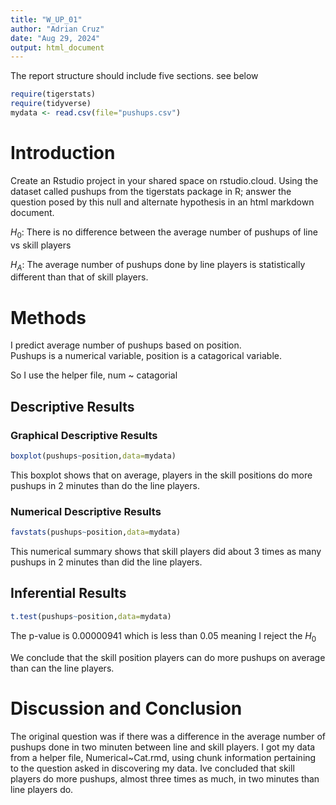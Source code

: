 ```yaml
---
title: "W_UP_01"
author: "Adrian Cruz"
date: "Aug 29, 2024"
output: html_document
---
```

      
      

The report structure should include five sections.  see below
        


```r
require(tigerstats)
require(tidyverse)
mydata <- read.csv(file="pushups.csv")
```
                     
# Introduction

<!--In this section you explain what you are trying to show. Where did the data come from? What is the research or other question you are trying to answer?!-->
           
Create an Rstudio project in your shared space on rstudio.cloud.  Using the dataset called pushups from the tigerstats package in R; answer the question posed by this null and alternate hypothesis in an html markdown document.

$H_0$: There is no difference between the average number of pushups of line vs skill players

$H_A$: The average number of pushups done by line players is statistically different than that of skill players.

# Methods
                  
<!--Decide on your methods: use "variable analysis" or other appropriate descriptors. Make sure to choose at least one graphical method and at least one numerical method.!-->

I predict average number of pushups based on position.    
Pushups is a numerical variable, position is a catagorical variable.

So I use the helper file, num ~ catagorial

<!--Divide this section into two sub-sections: One for your descriptive results and one for your inferential results.!-->

## Descriptive Results

### Graphical Descriptive Results

<!--Graphical results here. Make sure to show your code. Provide appropriate labels for axes, giving units if possible, and provide a good title for the graph, too. Use the graphical results to describe the patterns if any that exist in the data as focused toward the research question!-->

```r
boxplot(pushups~position,data=mydata)
```
            
This boxplot shows that on average, players in the skill positions do more pushups in 2 minutes than do the line players.

### Numerical Descriptive Results

<!--Numerical results go here. Use the numerical results to describe the patterns if any that exist in the data as focused toward the research question!-->


```r
favstats(pushups~position,data=mydata)
```

This numerical summary shows that skill players did about 3 times as many pushups in 2 minutes than did the line players.


## Inferential Results

<!--State hypothesis clearly. Make sure your discussion of the inferential test covers all the aspects that the test output produces, such as test statistic, p-value etc. Make a decision about the null hypothesis, explain the assumptions on which the selected test/procedure was based, and why the chosen procedure satisfys the assumptions and is appropriate to answer the research question!-->


```r
t.test(pushups~position,data=mydata)
```

The p-value is 0.00000941 which is less than 0.05 meaning I reject the $H_0$

We conclude that the skill position players can do more pushups on average than can the line players.

# Discussion and Conclusion

<!--Discussion and conclusion here. If you found a relationship be sure to consider whether the relationship occurs because one of the variavbles causes the other, or whether they perhasps are related for some other reason. Watch the chapter 6 videos from the GeorgeTown videos collection.!-->

The original question was if there was a difference in the average number of pushups done in two minuten between line and skill players. I got my data from a helper file, Numerical~Cat.rmd, using chunk information pertaining to the question asked in discovering my data. Ive concluded that skill players do more pushups, almost three times as much, in two minutes than line players do.